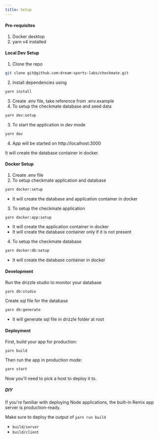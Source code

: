 ```yaml
---
title: Setup
---
```


#### Pre-requisites

1. Docker desktop
2. yarn v4 installed

#### Local Dev Setup

1. Clone the repo

```sh
git clone git@github.com:dream-sports-labs/checkmate.git
```

2. Install dependencies using

```sh
yarn install
```

3. Create .env file, take reference from .env.example
4. To setup the checkmate database and seed data

```sh
yarn dev:setup
```

3. To start the application in dev mode

```sh
yarn dev
```

4. App will be started on http://localhost:3000

It will create the database container in docker.

#### Docker Setup

1. Create .env file
2. To setup checkmate application and database

```sh
yarn docker:setup
```

- It will create the database and application container in docker

3. To setup the checkmate application

```sh
yarn docker:app:setup
```

- It will create the application container in docker
- It will create the database container only if it is not present

4. To setup the checkmate database

```sh
yarn docker:db:setup
```

- It will create the database container in docker

#### Development

Run the drizzle studio to monitor your database

```sh
yarn db:studio
```

Create sql file for the database

```sh
yarn db:generate
```

- It will generate sql file in drizzle folder at root

#### Deployment

First, build your app for production:

```sh
yarn build
```

Then run the app in production mode:

```sh
yarn start
```

Now you'll need to pick a host to deploy it to.

##### DIY

If you're familiar with deploying Node applications, the built-in Remix app server is production-ready.

Make sure to deploy the output of `yarn run build`

- `build/server`
- `build/client`
